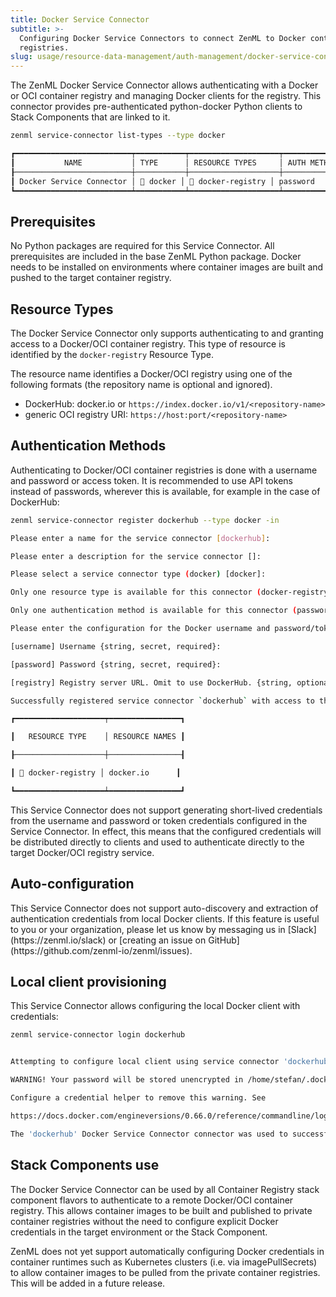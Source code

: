 ---
title: Docker Service Connector
subtitle: >-
  Configuring Docker Service Connectors to connect ZenML to Docker container
  registries.
slug: usage/resource-data-management/auth-management/docker-service-connector
---


The ZenML Docker Service Connector allows authenticating with a Docker or OCI container registry and managing Docker clients for the registry. This connector provides pre-authenticated python-docker Python clients to Stack Components that are linked to it.

```bash
zenml service-connector list-types --type docker
```

```bash
┏━━━━━━━━━━━━━━━━━━━━━━━━━━┯━━━━━━━━━━━┯━━━━━━━━━━━━━━━━━━━━┯━━━━━━━━━━━━━━┯━━━━━━━┯━━━━━━━━┓
┃           NAME           │ TYPE      │ RESOURCE TYPES     │ AUTH METHODS │ LOCAL │ REMOTE ┃
┠──────────────────────────┼───────────┼────────────────────┼──────────────┼───────┼────────┨
┃ Docker Service Connector │ 🐳 docker │ 🐳 docker-registry │ password     │ ✅    │ ✅     ┃
┗━━━━━━━━━━━━━━━━━━━━━━━━━━┷━━━━━━━━━━━┷━━━━━━━━━━━━━━━━━━━━┷━━━━━━━━━━━━━━┷━━━━━━━┷━━━━━━━━┛
```

## Prerequisites

No Python packages are required for this Service Connector. All prerequisites are included in the base ZenML Python package. Docker needs to be installed on environments where container images are built and pushed to the target container registry.

## Resource Types

The Docker Service Connector only supports authenticating to and granting access to a Docker/OCI container registry. This type of resource is identified by the `docker-registry` Resource Type.

The resource name identifies a Docker/OCI registry using one of the following formats (the repository name is optional and ignored).

* DockerHub: docker.io or `https://index.docker.io/v1/<repository-name>`
* generic OCI registry URI: `https://host:port/<repository-name>`

## Authentication Methods

Authenticating to Docker/OCI container registries is done with a username and password or access token. It is recommended to use API tokens instead of passwords, wherever this is available, for example in the case of DockerHub:

```bash
zenml service-connector register dockerhub --type docker -in
```

```bash Example Command Output
Please enter a name for the service connector [dockerhub]:

Please enter a description for the service connector []:

Please select a service connector type (docker) [docker]:

Only one resource type is available for this connector (docker-registry).

Only one authentication method is available for this connector (password). Would you like to use it? [Y/n]:

Please enter the configuration for the Docker username and password/token authentication method.

[username] Username {string, secret, required}:

[password] Password {string, secret, required}:

[registry] Registry server URL. Omit to use DockerHub. {string, optional}:

Successfully registered service connector `dockerhub` with access to the following resources:

┏━━━━━━━━━━━━━━━━━━━━┯━━━━━━━━━━━━━━━━┓

┃   RESOURCE TYPE    │ RESOURCE NAMES ┃

┠────────────────────┼────────────────┨

┃ 🐳 docker-registry │ docker.io      ┃

┗━━━━━━━━━━━━━━━━━━━━┷━━━━━━━━━━━━━━━━┛
```

<Note>
  This Service Connector does not support generating short-lived credentials from the username and password or token credentials configured in the Service Connector. In effect, this means that the configured credentials will be distributed directly to clients and used to authenticate directly to the target Docker/OCI registry service.
</Note>

## Auto-configuration

<Info>
  This Service Connector does not support auto-discovery and extraction of authentication credentials from local Docker clients. If this feature is useful to you or your organization, please let us know by messaging us in [Slack](https://zenml.io/slack) or [creating an issue on GitHub](https://github.com/zenml-io/zenml/issues).
</Info>

## Local client provisioning

This Service Connector allows configuring the local Docker client with credentials:

```bash
zenml service-connector login dockerhub
```

```bash Example Command Output

Attempting to configure local client using service connector 'dockerhub'...

WARNING! Your password will be stored unencrypted in /home/stefan/.docker/config.json.

Configure a credential helper to remove this warning. See

https://docs.docker.com/engineversions/0.66.0/reference/commandline/login/#credentials-store

The 'dockerhub' Docker Service Connector connector was used to successfully configure the local Docker/OCI container registry client/SDK.
```

## Stack Components use

The Docker Service Connector can be used by all Container Registry stack component flavors to authenticate to a remote Docker/OCI container registry. This allows container images to be built and published to private container registries without the need to configure explicit Docker credentials in the target environment or the Stack Component.

<Note>
  ZenML does not yet support automatically configuring Docker credentials in container runtimes such as Kubernetes clusters (i.e. via imagePullSecrets) to allow container images to be pulled from the private container registries. This will be added in a future release.
</Note>

